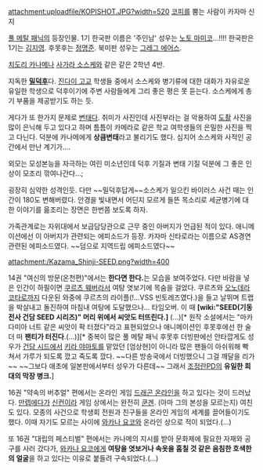 attachment:uploadfile/KOPISHOT.JPG?width=520
[[코피]]를 뿜는 사람이 카자마 신지

[[풀 메탈 패닉]]의 등장인물. 1기 한국판 이름은 '주인남'
성우는 [[노토 마미코]]…!!!! 한국판은 1기는 [[김지영]]. 후못후는 [[정명준]]. 북미판 성우는 [[그레그 에어스]].

[[치도리 카나메]]나 [[사가라 소스케]]와 같은 같은 2학년 4반.

지독한 '''[[밀덕후]]'''다. [[진다이 고교]] 학생들 중에서 소스케와 병기류에 대한 대화가 자유로운 유일한 학생으로 덕후이기에 주변 사람들에게 그리 좋은 평은 못 듣는다. 소스케에게 총기 부품을 제공받기도 하는 듯.

게다가 또 한가지 문제로 [[변태]]다. 취미가 사진인데 사진부라는 걸 악용하여 [[도촬]] 사진을 많이 은닉해 두고 있다고 하며 틈틈이 카메라로 같은 학교 여학생들의 은밀한 사진을 찍고 다닌다. 덕분에 카나메에게 '''상큼변태'''라고 불리기도 했다. 심지어 소스케와 사적인 공간에서 만난 계기가….

외모는 모성본능을 자극하는 여린 미소년인데 덕후 기질과 변태 기질 덕분에 그 좋은 인상이 모조리 깎여나간다…;

굉장히 심약한 성격인듯. 다만 ~~밀덕후답게~~소스케가 일으킨 바이러스 사건 때는 인간이 180도 변해버렸다. 안경을 빛내면서 어딘지 모르게 들뜬 목소리로 세균병기에 대한 이야기를 읆조리는 장면은 한번쯤 보도록 하자.

가족관계로는 자위대에서 보급담당관으로 근무 중인 아버지가 언급된 적이 있다. 애니메이션에선 이 아버지가 관련되는 에피소드가 등장. 카자마 신타로라는 이름으로 AS경연 관련된 에피소드였다. ~~덤으로 지역드립 에피소드였다~~

attachment:/Kazama_Shinji-SEED.png?width=400

14권 "여신의 방문(온천편)"에서는 '''한다면 한다.'''는 모습을 보여주었다. 다만 바람을 넣은 인간이 하필이면 [[쿠르츠 웨버]]라서 여탕 엿보기에 목숨을 걸었다. 쿠르츠와 [[오노데라 코타로]]까지 다운된 와중에 쿠르츠의 라이플(!...VSS 빈토레즈였다.)을 들고 날뛰며 트랩을 박살내고 돌진하여 마침내 여탕에 도달했으나… 타임오버. 이 때 '''[wiki:"SEED(기동전사 건담 SEED 시리즈)" 머리 위에서 씨앗도 터뜨린다.]''' (…)[* 원작 소설에서는 "마카다미아 너트 같은 씨앗이 팍 터졌다"라고 표현되었으나 애니메이션인 후못후에선 한 술 더 떠 '''팬티가 터진다'''.(…)][* 중복이 많은 풀 메탈 패닉 후못후 더빙판에선 안타깝게도 성우가 [[건담 시드]]에서 [[키라 야마토]]를 맡았던 [엄상현]이 아니라 많은 팬들이 아쉬워해 빡쳐서 가루가 되도록 깠고 죽도록 깠다. ~~다른 방송국에서 더빙했으니 그걸 깨달을 리가~~ ~~그보다 애초에 일본판에서부터 성우가 다른데~~ 그래서 [[조정란]]PD의 '''유일한 희대의 막장 병크.''']

16권 "약속의 버추얼" 편에서는 온라인 게임 [[드래곤 온라인]]을 하고 있다는 것이 드러났다. [[만렙]]에다가 [[신컨]]이라 게임 상에서는 완전히 [[쿤겐]]. (아마 그의 본성을 모르는지) 여친도 있다. 모종의 사건으로 학생회 전원과 친구들을 온라인 게임의 세계를 끌어들이기도 했다. 이때 자기도 모르는 사이에 [[와카나 요코]]와 온라인 상으로 적이 되었다.(…)

또 16권 "대립의 페스티벌" 편에서는 카나메의 지시를 받아 문화제에 필요한 자재와 공구를 사러 갔다가, [[와카나 요코]]에게 '''여탕을 엿보거나 속옷을 훔칠 것 같은 음침한 호색한의 얼굴'''을 하고 있다는 이유로 붙들려 구속되었다.(…)
